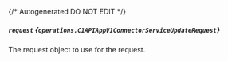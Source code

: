 {/* Autogenerated DO NOT EDIT  */}

##### `request` *{`operations.C1APIAppV1ConnectorServiceUpdateRequest`}*
The request object to use for the request.
<Collapsible openLabel={Labels.showProperties} closeLabel={Labels.hideProperties}>
    <C1APIAppV1ConnectorServiceUpdateRequest/>
</Collapsible>


